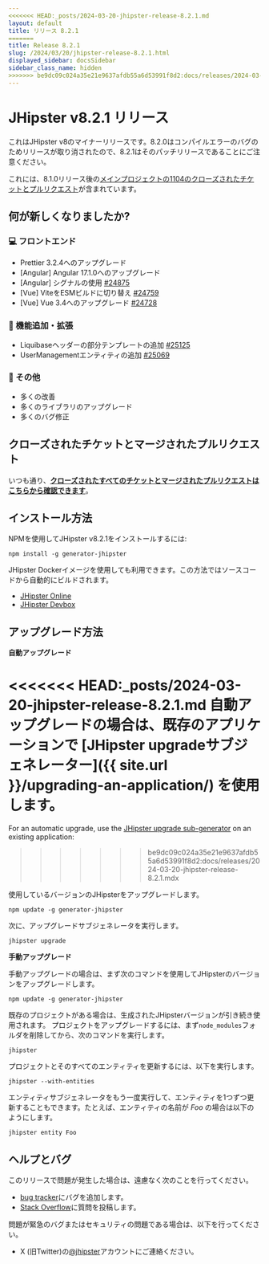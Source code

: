 ```yaml
---
<<<<<<< HEAD:_posts/2024-03-20-jhipster-release-8.2.1.md
layout: default
title: リリース 8.2.1
=======
title: Release 8.2.1
slug: /2024/03/20/jhipster-release-8.2.1.html
displayed_sidebar: docsSidebar
sidebar_class_name: hidden
>>>>>>> be9dc09c024a35e21e9637afdb55a6d53991f8d2:docs/releases/2024-03-20-jhipster-release-8.2.1.mdx
---
```


# JHipster v8.2.1 リリース

これはJHipster v8のマイナーリリースです。8.2.0はコンパイルエラーのバグのためリリースが取り消されたので、8.2.1はそのパッチリリースであることにご注意ください。

これには、8.1.0リリース後の[メインプロジェクトの1104のクローズされたチケットとプルリクエスト](https://github.com/jhipster/generator-jhipster/issues?q=is:closed+milestone:8.2.1)が含まれています。

## 何が新しくなりましたか?

### :computer: フロントエンド

- Prettier 3.2.4へのアップグレード
- [Angular] Angular 17.1.0へのアップグレード
- [Angular] シグナルの使用 [#24875](https://github.com/jhipster/generator-jhipster/pull/24875)
- [Vue] ViteをESMビルドに切り替え [#24759](https://github.com/jhipster/generator-jhipster/pull/24759)
- [Vue] Vue 3.4へのアップグレード [#24728](https://github.com/jhipster/generator-jhipster/pull/24728)

### :gem: 機能追加・拡張

- Liquibaseヘッダーの部分テンプレートの追加 [#25125](https://github.com/jhipster/generator-jhipster/pull/25125) 
- UserManagementエンティティの追加 [#25069](https://github.com/jhipster/generator-jhipster/pull/25069)

### :scroll: その他

- 多くの改善
- 多くのライブラリのアップグレード
- 多くのバグ修正

## クローズされたチケットとマージされたプルリクエスト

いつも通り、**[クローズされたすべてのチケットとマージされたプルリクエストはこちらから確認できます](https://github.com/jhipster/generator-jhipster/issues?q=is:closed+milestone:8.2.1)**。

## インストール方法

NPMを使用してJHipster v8.2.1をインストールするには:

    npm install -g generator-jhipster

JHipster Dockerイメージを使用しても利用できます。この方法ではソースコードから自動的にビルドされます。

- [JHipster Online](https://start.jhipster.tech)
- [JHipster Devbox](https://github.com/jhipster/jhipster-devbox)

## アップグレード方法

**自動アップグレード**

<<<<<<< HEAD:_posts/2024-03-20-jhipster-release-8.2.1.md
自動アップグレードの場合は、既存のアプリケーションで [JHipster upgradeサブジェネレーター]({{ site.url }}/upgrading-an-application/) を使用します。
=======
For an automatic upgrade, use the [JHipster upgrade sub-generator](/upgrading-an-application/) on an existing application:
>>>>>>> be9dc09c024a35e21e9637afdb55a6d53991f8d2:docs/releases/2024-03-20-jhipster-release-8.2.1.mdx

使用しているバージョンのJHipsterをアップグレードします。

```
npm update -g generator-jhipster
```

次に、アップグレードサブジェネレータを実行します。

```
jhipster upgrade
```

**手動アップグレード**

手動アップグレードの場合は、まず次のコマンドを使用してJHipsterのバージョンをアップグレードします。

```
npm update -g generator-jhipster
```

既存のプロジェクトがある場合は、生成されたJHipsterバージョンが引き続き使用されます。
プロジェクトをアップグレードするには、まず`node_modules`フォルダを削除してから、次のコマンドを実行します。

```
jhipster
```

プロジェクトとそのすべてのエンティティを更新するには、以下を実行します。

```
jhipster --with-entities
```

エンティティサブジェネレータをもう一度実行して、エンティティを1つずつ更新することもできます。たとえば、エンティティの名前が _Foo_ の場合は以下のようにします。
    
```
jhipster entity Foo
```

## ヘルプとバグ

このリリースで問題が発生した場合は、遠慮なく次のことを行ってください。

- [bug tracker](https://github.com/jhipster/generator-jhipster/issues?state=open)にバグを追加します。
- [Stack Overflow](http://stackoverflow.com/tags/jhipster/info)に質問を投稿します。

問題が緊急のバグまたはセキュリティの問題である場合は、以下を行ってください。

- X (旧Twitter)の[@jhipster](https://twitter.com/jhipster)アカウントにご連絡ください。
